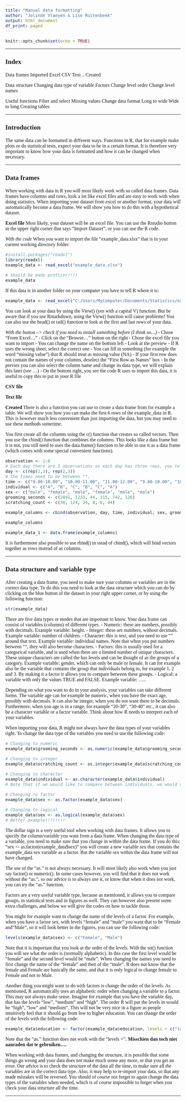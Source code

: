 ```yaml
---
title: "Manual data formatting"
author: "Jolinde Vlaeyen & Lise Ruitenbeek"
output: html_document
df_print: paged
---
```


<style type="text/css">
body{
  font-size: 12pt;
  font-family: "Calibri";
}
h1.title{
  font-size: 22pt;
}
h3{
  font-size: 16pt;
}
h4{
  font-size: 12pt;
}
</style>


```r
knitr::opts_chunk$set(echo = TRUE)
```


***
### **Index**
Data frames
  Imported
    Excel
    CSV
    Text
    ..
  Created

Data structure 
  Changing data type of variable
  Factors
    Change level order
    Change level names

Useful functions
  Filter and select
    Missing values
  Change data format
    Long to wide
    Wide to long
  Creating tables


***
### **Introduction**
The same data can be formatted in different ways. Functions in R, that for example make plots or do statistical tests, expect your data to be in a certain format. It is therefore very important to know how your data is formatted and how it can be changed when necessary. 


***
### **Data frames**
When working with data in R you will most likely work with so called data frames. Data frames have columns and rows, look a lot like excel files and are easy to work with when doing statistics. When importing your dataset from excel or another format, your data will automatically become a data frame. We will show you how to do this with a hypothetical dataset. 

**Excel file**
Most likely, your dataset will be an excel file. You can use the Rstudio button in the upper right corner that says "Import Dataset", or you can use the R code. 

*With the code*
When you want to import the file "example_data.xlsx" that is in your current working directory folder:
```r
#install.packages("readxl")
library(readxl)
example_data <- read_excel("example_data.xlsx")
```
```r
# Should be made prettier!!!!
example_data
```
If this data is in another folder on your computer you have to tell R where it is:
```r
example_data <- read_excel("C:/Users/MyComputer/Documents/Statistics/example_data.xlsx")
```
You can look at your data by using the View() (yes with a capital V) function. But be aware that if you use Rmarkdown, using the View() function will cause problems! You can also use the head() or tail() function to look at the first and last rows of your data.

*With the button --> check if you need to install something before (I think so...)*
- Chose "From Excel..."
- Click on the "Browse..." button on the right 
- Chose the excel file you want to import
- You can change the name on the bottom left
- Look at the preview 
- If R uses the wrong sheet, select the correct one
- You can fill in something (for example the word "missing value") that R should treat as missing value (NA)
- If your first row does not contain the names of your columns, deselect the "First Row as Names" box
- In the previes you can also select the column name and change its data type, we will explain this later (see ...)
- On the bottom right, you see the code R uses to import this data, it is useful to copy this to put in your R file

**CSV file**

**Text file**

**Created**
There is also a function you can use to create a data frame from for example a table. We will show you how you can make the first 6 rows of the example_data in R. This is however much less convenient than just importing the data, but you may need to use these methods sometime.

You first create all the columns using the c() function that creates so called vectors. Then you use the cbind() function that combines the columns. This looks like a data frame but it is not, you still need to uses the data.frame() function to be able to use it as a data frame (which comes with some special convenient functions).
```r
observation <- 1:6
# Each day there are 3 observations so each day has three rows, you tell R to repeat the number 1 three times etc. and combine it into a vector.
day <- c(rep(1,3), rep(2,3))
# The times need to be between "". 
time <- c("9.00-10.00", "10.00-11.00", "11.00-12.00", "9.00-10.00", "10.00-11.00", "11.00-12.00")
individual <- c("A", "B", "C", "B", "C", "A")
sex <- c("male", "female", "male", "female", "male", "male")
grooming_seconds <- c(2891, 1233, 44, 215, 742, 126)
scratching_count <- c(30, 124, 24, 8, 6, 44)

example_columns <- cbind(observation, day, time, individual, sex, grooming_seconds, scratching_count)

example_columns

example_data_1 <- data.frame(example_columns)

```

It is furthermore also possible to use rbind() in stead of cbind(), which will bind vectors together as rows instead of as columns.


***
### **Data structure and variable type**
After creating a data frame, you need to make sure your columns or variables are in the correct data type. To do this you need to look at the data structure which you can do by clicking on the blue button of the dataset in your right upper corner, or by using the following function:
```r
str(example_data)
```

There are five data types or modes that are important to know. Your data frame can consist of variables (columns) of different types. 
- Numeric: these are numbers, possibly with decimals. Example variable: height.
- Integer: these are numbers, without decimals. Example variable: number of children.
- Character: this is text, and you need to use "" around that text. Example variable: individual names. Note that when you put numbers between "", they will also become characters.
- Factors: this is usually used for a categorical variable, and is used when there are a limited number of unique characters. These unique characters are called the has levels and can be thought of as the groups of a category. Example variable: gender, which can only be male or female. It can for example also be the variable that contains the group that individuals belong to, for example 1, 2 and 3. By making it a factor it allows you to compare between these groups.
- Logical: a variable with only the values TRUE and FALSE. Example variable: .....

Depending on what you want to do in your analysis, your variables can take different forms. The variable age can for example be numeric, when you have the exact age, possibly with decimals. It can also be integer, when you do not want there to be decimals. Furthermore, when you age is in a range, for example "20-30", "30-40" etc., it can also be a character variable or a factor variable. Think about how R needs to interpret each of your variables. 

When importing your data, R might not always have the data types of your variables right. To change the data type of the variables you need to use the following code:
```r
# Changing to numeric
example_data$grooming_seconds <- as.numeric(example_data$grooming_seconds)

# Changing to integer
example_data$scratching_count <- as.integer(example_data$scratching_count)

# Changing to character
example_data$individual <- as.character(example_data$individual)
# Note that if we would like to compare between individuals, we would need to make this variable a factor.

# Changing to factor
example_data$sex <- as.factor(example_data$sex)

# Changing to logical
example_data$sex <- as.logical(example_data$sex)
# Better example!!!!!!!!
```

The dollar sign is a very useful tool when working with data frames. It allows you to specify the column/variable you want from a data frame. When changing the data type of a variable, you need to make sure that you change in within the data frame. If you do this: "sex <- as.factor(example_data$sex)" you will create a new variable sex that contains the example_data sex variable as a factor. But the variable sex within the data frame will not have changed. 

The use of the "as." is not always necessary. It will most likely also work when you just say factor() or numeric(). In some cases however, you will find that it does not work without the "as.", so our advice is to always use it, or know that when it does not work, you can try the "as." function.

Factors are a very useful variable type, because as mentioned, it allows you to compare groups, in statistical tests and in figures as well. They can however also present some extra challenges, and below we will give the codes on how to tackle those.

You might for example want to change the name of the levels of a factor. For example, when you have a factor sex, with levels "female" and "male" you want that to be "Female and "Male", so it will look better in the figures, you can use the following code:
```r
levels(example_data$sex) <- c("Female", "Male")
```
Note that it is important that you look at the order of the levels. With the str() function you will see what the order is (normally alphabetic). In this case the first level would be "female" and the second level would be "male". When changing the names you need to first change the name of the "female" and then of the "male". R does not know that the female and Female are basically the same, and that it is only logical to change female to Female and not to Male.

Another thing you might want to do with factors is change the order of the levels. As mentioned, R automatically uses an alphabetic order when changing a variable to a factor. This may not always make sense. Imagine for example that you have the variable day, that has the levels "low", "medium" and "high". The order R will put the levels in would be "high", "low" and "medium". This will not be very nice in a figure as people intuitively feel that it should go from low to higher education. You can change the order of the levels with the following code:
```r
example_data$education <- factor(example_data$education, levels = c("low", "medium", "high")) 
```
Note that the "as." function does not work with the "levels =".
**Misschien dan toch niet aanraden dat te gebruiken....**

When working with data frames, and changing the structure, it is possible that some things go wrong and your data does not make much sense any more, or that you get an error. Our advice is to check the structure of the data all the time, to make sure all the variables are in the correct data type. Also, it may help to re-import your data, so that any made mistakes will be reversed. You should of course not forget to again change the data types of the variables when needed, which is of course impossible to forget when you check your data structure all the time.


***



```r
```